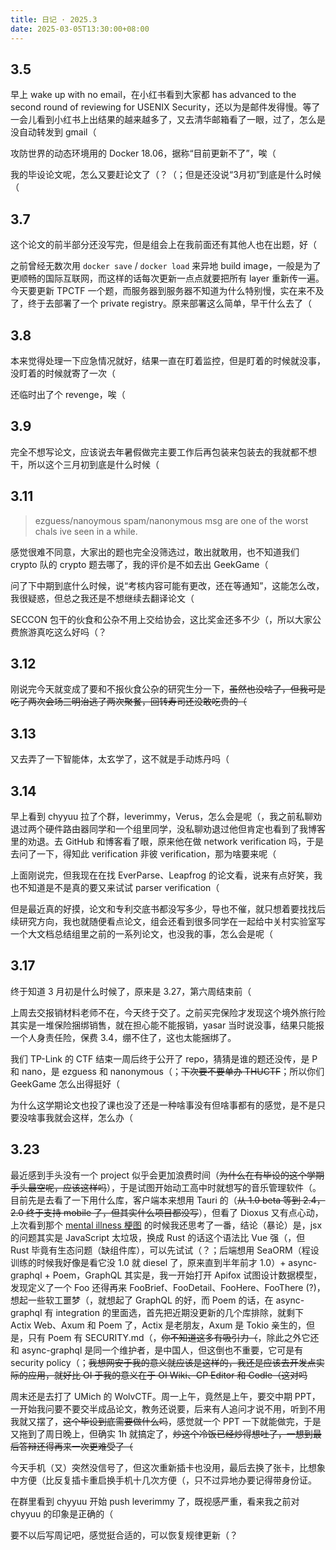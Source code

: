 ```yaml
---
title: 日记 · 2025.3
date: 2025-03-05T13:30:00+08:00
---
```


## 3.5

早上 wake up with no email，在小红书看到大家都 has advanced to the second round of reviewing for USENIX Security，还以为是邮件发得慢。等了一会儿看到小红书上出结果的越来越多了，又去清华邮箱看了一眼，过了，怎么是没自动转发到 gmail（

攻防世界的动态环境用的 Docker 18.06，据称“目前更新不了”，唉（

我的毕设论文呢，怎么又要赶论文了（？（；但是还没说“3月初”到底是什么时候（

## 3.7

这个论文的前半部分还没写完，但是组会上在我前面还有其他人也在出题，好（

之前曾经无数次用 `docker save` / `docker load` 来异地 build image，一般是为了更顺畅的国际互联网，而这样的话每次更新一点点就要把所有 layer 重新传一遍。今天要更新 TPCTF 一个题，而服务器到服务器不知道为什么特别慢，实在来不及了，终于去部署了一个 private registry。原来部署这么简单，早干什么去了（

## 3.8

本来觉得处理一下应急情况就好，结果一直在盯着监控，但是盯着的时候就没事，没盯着的时候就寄了一次（

还临时出了个 revenge，唉（

## 3.9

完全不想写论文，应该说去年暑假做完主要工作后再包装来包装去的我就都不想干，所以这个三月初到底是什么时候（

## 3.11

> ezguess/nanoymous spam/nanonymous msg are one of the worst chals ive seen in a while.

感觉很难不同意，大家出的题也完全没筛选过，敢出就敢用，也不知道我们 crypto 队的 crypto 题去哪了，我的评价是不如去出 GeekGame（

问了下中期到底什么时候，说“考核内容可能有更改，还在等通知”，这能怎么改，我很疑惑，但总之我还是不想继续去翻译论文（

SECCON 包干的伙食和公杂不用上交给协会，这比奖金还多不少（，所以大家公费旅游真吃这么好吗（？

## 3.12

刚说完今天就变成了要和不报伙食公杂的研究生分一下，~~虽然也没啥了，但我可是吃了两次会场三明治逃了两次聚餐，回转寿司还没敢吃贵的（~~

## 3.13

又去弄了一下智能体，太玄学了，这不就是手动炼丹吗（

## 3.14

早上看到 chyyuu 拉了个群，leverimmy，Verus，怎么会是呢（，我之前私聊劝退过两个硬件路由器同学和一个组里同学，没私聊劝退过他但肯定也看到了我博客里的劝退。去 GitHub 和博客看了眼，原来他在做 network verification 吗，于是去问了一下，得知此 verification 非彼 verification，那为啥要来呢（

上面刚说完，但我现在在找 EverParse、Leapfrog 的论文看，说来有点好笑，我也不知道是不是真的要又来试试 parser verification（

但是最近真的好摸，论文和专利交底书都没写多少，导也不催，就只想着要找找后续研究方向，我也就随便看点论文，组会还看到很多同学在一起给中关村实验室写一个大文档总结组里之前的一系列论文，也没我的事，怎么会是呢（

## 3.17

终于知道 3 月初是什么时候了，原来是 3.27，第六周结束前（

上周去交报销材料老师不在，今天终于交了。之前买完保险才发现这个境外旅行险其实是一堆保险捆绑销售，就在担心能不能报销，yasar 当时说没事，结果只能报一个人身责任险，保费 3.4，绷不住了，这也太能捆绑了。

我们 TP-Link 的 CTF 结束一周后终于公开了 repo，猜猜是谁的题还没传，是 P 和 nano，是 ezguess 和 nanonymous（；~~下次要不要单办 THUCTF~~；所以你们 GeekGame 怎么出得挺好（

为什么这学期论文也投了课也没了还是一种啥事没有但啥事都有的感觉，是不是只要没啥事我就会这样，怎么办（

## 3.23

最近感到手头没有一个 project 似乎会更加浪费时间（~~为什么在有毕设的这个学期手头最空呢，应该这样吗~~），于是试图开始动工高中时就想写的音乐管理软件（。目前先是去看了一下用什么库，客户端本来想用 Tauri 的（~~从 1.0 beta 等到 2.4，2.0 终于支持 mobile 了，但其实什么项目都没写~~），但看了 Dioxus 又有点心动，上次看到那个 [mental illness 梗图](https://x.com/jordwalke/status/1875336115009573268) 的时候我还思考了一番，结论（暴论）是，jsx 的问题其实是 JavaScript 太垃圾，换成 Rust 的话这个语法比 Vue 强（，但 Rust 毕竟有生态问题（缺组件库），可以先试试（？；后端想用 SeaORM（程设训练的时候我好像是看它没 1.0 就 diesel 了，原来直到半年前才 1.0）+ async-graphql + Poem，GraphQL 其实是，我一开始打开 Apifox 试图设计数据模型，发现定义了一个 Foo 还得再来 FooBrief、FooDetail、FooHere、FooThere (?)，想起一些软工噩梦（，就想起了 GraphQL 的好，而 Poem 的话，在 async-graphql 有 integration 的里面选，首先把近期没更新的几个库排除，就剩下 Actix Web、Axum 和 Poem 了，Actix 是老朋友，Axum 是 Tokio 亲生的，但是，只有 Poem 有 SECURITY.md（，~~你不知道这多有吸引力（~~，除此之外它还和 async-graphql 是同一个维护者，是中国人，但这倒也不重要，它可是有 security policy（；~~我想网安于我的意义就应该是这样的，我还是应该去开发点实际的应用，就好比 OI 于我的意义在于 OI Wiki、CP Editor 和 Codle（这对吗~~

周末还是去打了 UMich 的 WolvCTF。周一上午，竟然是上午，要交中期 PPT，一开始我问要不要交半成品论文，教务还说要，后来有人追问才说不用，听到不用我就又摆了，~~这个毕设到底需要做什么吗~~，感觉就一个 PPT 一下就能做完，于是又拖到了周日晚上，但确实 1h 就搞定了，~~炒这个冷饭已经炒得想吐了，一想到最后答辩还得再来一次更难受了（~~

今天手机（又）突然没信号了，但这次重新插卡也没用，最后去换了张卡，比想象中方便（比反复插卡重启换手机十几次方便（，只不过异地办要记得带身份证。

在群里看到 chyyuu 开始 push leverimmy 了，既视感严重，看来我之前对 chyyuu 的印象是正确的（

要不以后写周记吧，感觉挺合适的，可以恢复规律更新（？
